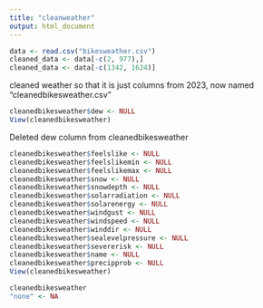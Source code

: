 ```yaml
---
title: "cleanweather"
output: html_document
---
```

```r
data <- read.csv("bikesweather.csv")
cleaned_data <- data[-c(2, 977),]
cleaned_data <- data[-c(1342, 1624)]
```

cleaned weather so that it is just columns from 2023, now named "cleanedbikesweather.csv"

```r
cleanedbikesweather$dew <- NULL
View(cleanedbikesweather)
```

Deleted dew column from cleanedbikesweather

```r
cleanedbikesweather$feelslike <- NULL
cleanedbikesweather$feelslikemin <- NULL
cleanedbikesweather$feelslikemax <- NULL
cleanedbikesweather$snow <- NULL
cleanedbikesweather$snowdepth <- NULL
cleanedbikesweather$solarradiation <- NULL
cleanedbikesweather$solarenergy <- NULL
cleanedbikesweather$windgust <- NULL
cleanedbikesweather$windspeed <- NULL
cleanedbikesweather$winddir <- NULL
cleanedbikesweather$sealevelpressure <- NULL
cleanedbikesweather$severerisk <- NULL
cleanedbikesweather$name <- NULL
cleanedbikesweather$precipprob <- NULL
View(cleanedbikesweather)
```


```r
cleanedbikesweather
"none" <- NA
```

